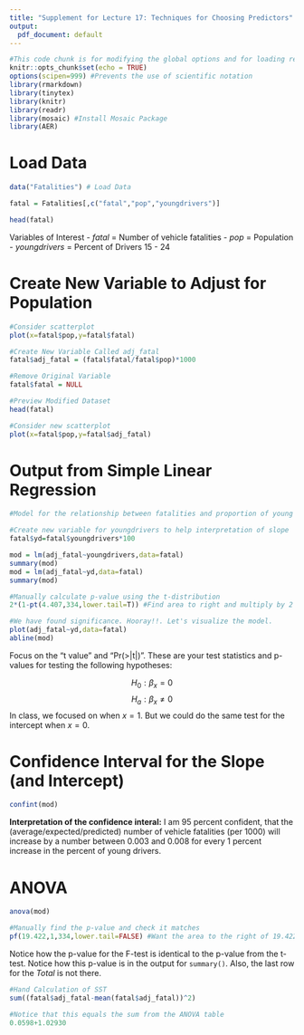 ```yaml
---
title: "Supplement for Lecture 17: Techniques for Choosing Predictors"
output:
  pdf_document: default
---
```


```r
#This code chunk is for modifying the global options and for loading required R packages
knitr::opts_chunk$set(echo = TRUE)
options(scipen=999) #Prevents the use of scientific notation
library(rmarkdown)
library(tinytex)
library(knitr)
library(readr)
library(mosaic) #Install Mosaic Package
library(AER)
```

# Load Data 

```r
data("Fatalities") # Load Data

fatal = Fatalities[,c("fatal","pop","youngdrivers")]

head(fatal)
```

Variables of Interest
- *fatal* = Number of vehicle fatalities
- *pop* = Population
- *youngdrivers* = Percent of Drivers 15 - 24

# Create New Variable to Adjust for Population

```r
#Consider scatterplot
plot(x=fatal$pop,y=fatal$fatal)

#Create New Variable Called adj_fatal
fatal$adj_fatal = (fatal$fatal/fatal$pop)*1000

#Remove Original Variable
fatal$fatal = NULL

#Preview Modified Dataset
head(fatal)

#Consider new scatterplot
plot(x=fatal$pop,y=fatal$adj_fatal)
```

# Output from Simple Linear Regression

```r
#Model for the relationship between fatalities and proportion of young drivers.

#Create new variable for youngdrivers to help interpretation of slope
fatal$yd=fatal$youngdrivers*100

mod = lm(adj_fatal~youngdrivers,data=fatal)
summary(mod)
mod = lm(adj_fatal~yd,data=fatal)
summary(mod)

#Manually calculate p-value using the t-distribution
2*(1-pt(4.407,334,lower.tail=T)) #Find area to right and multiply by 2

#We have found significance. Hooray!!. Let's visualize the model.
plot(adj_fatal~yd,data=fatal)
abline(mod)

```

Focus on the "t value" and "Pr(>|t|)". These are your test statistics and p-values for testing the following hypotheses:

$$H_0:\beta_x=0$$
$$H_a:\beta_x\neq 0$$
In class, we focused on when $x=1$. But we could do the same test for the intercept when $x=0$.


# Confidence Interval for the Slope (and Intercept)

```r
confint(mod)
```

**Interpretation of the confidence interal:** I am 95 percent confident, that the (average/expected/predicted) number of vehicle fatalities (per 1000) will increase by a number between 0.003 and 0.008 for every 1 percent increase in the percent of young drivers.

# ANOVA

```r
anova(mod)

#Manually find the p-value and check it matches
pf(19.422,1,334,lower.tail=FALSE) #Want the area to the right of 19.422
```
Notice how the p-value for the F-test is identical to the p-value from the t-test. Notice how this p-value is in the output for `summary()`. Also, the last row for the *Total* is not there.

```r
#Hand Calculation of SST
sum((fatal$adj_fatal-mean(fatal$adj_fatal))^2)

#Notice that this equals the sum from the ANOVA table
0.0598+1.02930
```



